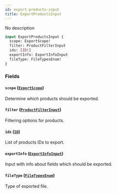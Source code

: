 ```yaml
---
id: export-products-input
title: ExportProductsInput
---
```



No description

```graphql
input ExportProductsInput {
  scope: ExportScope!
  filter: ProductFilterInput
  ids: [ID!]
  exportInfo: ExportInfoInput
  fileType: FileTypesEnum!
}
```


### Fields

#### `scope` ([`ExportScope`](../../../developer/api-reference/enums/export-scope))

Determine which products should be exported.


#### `filter` ([`ProductFilterInput`](../../../developer/api-reference/inputs/product-filter-input))

Filtering options for products.


#### `ids` ([`ID`](../../../developer/api-reference/scalars/id))

List of products IDs to export.


#### `exportInfo` ([`ExportInfoInput`](../../../developer/api-reference/inputs/export-info-input))

Input with info about fields which should be exported.


#### `fileType` ([`FileTypesEnum`](../../../developer/api-reference/enums/file-types-enum))

Type of exported file.




